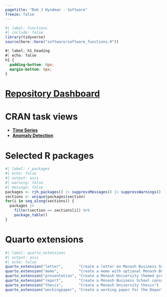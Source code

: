 ```yaml
---
pagetitle: "Rob J Hyndman - Software"
freeze: false
---
```


```r
#| label: functions
#| include: false
library(tidyverse)
source(here::here("software/software_functions.R"))
```

```css
#| label: h1_heading
#| echo: false
h1 {
  padding-bottom: 0px;
  margin-bottom: 0px;
}
```

# [Repository Dashboard](https://pkg.robjhyndman.com/gh-dashboard/){.badge .badge-large .badge-blue}

# CRAN task views

* [**Time Series**](https://cran.r-project.org/view=TimeSeries)
* [**Anomaly Detection**](https://github.com/pridiltal/ctv-AnomalyDetection)

# Selected R packages

```r
#| label: r_packages
#| echo: false
#| output: asis
#| warning: false
#| message: false
packages <- rjh_packages() |> suppressMessages() |> suppressWarnings()
sections <- unique(packages$section)
for(i in seq_along(sections)) {
  packages |>
    filter(section == sections[i]) %>%
    package_table()
}
```

# Quarto extensions

```r
#| label: quarto_extensions
#| output: asis
#| echo: false
quarto_extension("letter",       "Create a letter on Monash Business School letterhead")
quarto_extension("memo",         "Create a memo with optional Monash Business School branding")
quarto_extension("presentation", "Create a Monash University themed presentation using either Beamer or RevealJS")
quarto_extension("report",       "Create a Monash Business School consulting report")
quarto_extension("thesis",       "Create a Monash University thesis")
quarto_extension("workingpaper", "Create a working paper for the Department of Econometrics & Business Statistics, Monash University")
```
